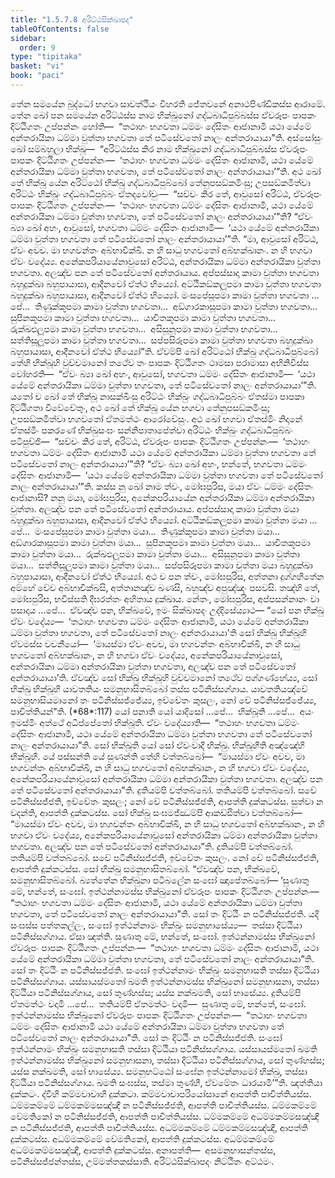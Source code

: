 ```yaml
---
title: "1.5.7.8 අරිට්ඨසික්ඛාපද"
tableOfContents: false
sidebar:
  order: 9
type: "tipitaka"
basket: "vi"
book: "paci"
---
```



<DynamicBreadcrumb />

<Division number="417" book="paci">

<Paragraph number="1247" book="paci">
තේන සමයේන බුද්ධෝ භගවා සාවත්ථියං විහරති ජේතවනේ අනාථපිණ්ඩිකස්ස ආරාමේ. තේන ඛෝ පන සමයේන අරිට්ඨස්ස නාම භික්ඛුනෝ ගද්ධබාධිපුබ්බස්ස ඒවරූපං පාපකං දිට්ඨිගතං උප්පන්නං හෝති—  “තථාහං භගවතා ධම්මං දේසිතං ආජානාමි යථා යේමේ අන්තරායිකා ධම්මා වුත්තා භගවතා තේ පටිසේවතෝ නාලං අන්තරායායා”ති. අස්සෝසුං ඛෝ සම්බහුලා භික්ඛූ—  “අරිට්ඨස්ස කිර නාම භික්ඛුනෝ ගද්ධබාධිපුබ්බස්ස ඒවරූපං පාපකං දිට්ඨිගතං උප්පන්නං—  ‘තථාහං භගවතා ධම්මං දේසිතං ආජානාමි, යථා යේමේ අන්තරායිකා ධම්මා වුත්තා භගවතා, තේ පටිසේවතෝ නාලං අන්තරායායා’”ති. අථ ඛෝ තේ භික්ඛූ යේන අරිට්ඨෝ භික්ඛු ගද්ධබාධිපුබ්බෝ තේනුපසඞ්කමිංසු; උපසඞ්කමිත්වා අරිට්ඨං භික්ඛුං ගද්ධබාධිපුබ්බං ඒතදවෝචුං—  “සච්චං කිර තේ, ආවුසෝ අරිට්ඨ, ඒවරූපං පාපකං දිට්ඨිගතං උප්පන්නං—  ‘තථාහං භගවතා ධම්මං දේසිතං ආජානාමි, යථා යේමේ අන්තරායිකා ධම්මා වුත්තා භගවතා, තේ පටිසේවතෝ නාලං අන්තරායායා’”ති? “ඒවං බ්‍යා ඛෝ අහං, ආවුසෝ, භගවතා ධම්මං දේසිතං ආජානාමි—  ‘යථා යේමේ අන්තරායිකා ධම්මා වුත්තා භගවතා තේ පටිසේවතෝ නාලං අන්තරායායා’”ති.
</Paragraph>

<Paragraph number="1248" book="paci">
“මා, ආවුසෝ අරිට්ඨ, ඒවං අවච. මා භගවන්තං අබ්භාචික්ඛි. න හි සාධු භගවතෝ අබ්භක්ඛානං. න හි භගවා ඒවං වදේය්‍ය. අනේකපරියායේනාවුසෝ අරිට්ඨ, අන්තරායිකා ධම්මා අන්තරායිකා වුත්තා භගවතා. අලඤ්ච පන තේ පටිසේවතෝ අන්තරායාය. අප්පස්සාදා කාමා වුත්තා භගවතා බහුදුක්ඛා බහුපායාසා, ආදීනවෝ ඒත්ථ භිය්‍යෝ. අට්ඨිකඞ්කලූපමා කාමා වුත්තා භගවතා බහුදුක්ඛා බහුපායාසා, ආදීනවෝ ඒත්ථ භිය්‍යෝ. මංසපේසූපමා කාමා වුත්තා භගවතා …පේ…  තිණුක්කූපමා කාමා වුත්තා භගවතා…  අඞ්ගාරකාසූපමා කාමා වුත්තා භගවතා…  සුපිනකූපමා කාමා වුත්තා භගවතා…  යාචිතකූපමා කාමා වුත්තා භගවතා…  රුක්ඛඵලූපමා කාමා වුත්තා භගවතා…  අසිසූනූපමා කාමා වුත්තා භගවතා…  සත්තිසූලූපමා කාමා වුත්තා භගවතා…  සප්පසිරූපමා කාමා වුත්තා භගවතා බහුදුක්ඛා බහුපායාසා, ආදීනවෝ ඒත්ථ භිය්‍යෝ”ති.
</Paragraph>

<Paragraph number="1249" book="paci">
ඒවම්පි ඛෝ අරිට්ඨෝ භික්ඛු ගද්ධබාධිපුබ්බෝ තේහි භික්ඛූහි වුච්චමානෝ තථේව තං පාපකං දිට්ඨිගතං ථාමසා පරාමාසා අභිනිවිස්ස වෝහරති—  “ඒවං බ්‍යා ඛෝ අහං, ආවුසෝ, භගවතා ධම්මං දේසිතං ආජානාමි—  ‘යථා යේමේ අන්තරායිකා ධම්මා වුත්තා භගවතා, තේ පටිසේවතෝ නාලං අන්තරායායා’”ති. යතෝ ච ඛෝ තේ භික්ඛූ නාසක්ඛිංසු අරිට්ඨං භික්ඛුං ගද්ධබාධිපුබ්බං ඒතස්මා පාපකා දිට්ඨිගතා විවේචේතුං, අථ ඛෝ තේ භික්ඛූ යේන භගවා තේනුපසඞ්කමිංසු; උපසඞ්කමිත්වා භගවතෝ ඒතමත්ථං ආරෝචේසුං. අථ ඛෝ භගවා ඒතස්මිං නිදානේ ඒතස්මිං පකරණේ භික්ඛුසංඝං සන්නිපාතාපේත්වා අරිට්ඨං භික්ඛුං ගද්ධබාධිපුබ්බං පටිපුච්ඡි—  “සච්චං කිර තේ, අරිට්ඨ, ඒවරූපං පාපකං දිට්ඨිගතං උප්පන්නං—  ‘තථාහං භගවතා ධම්මං දේසිතං ආජානාමි යථා යේමේ අන්තරායිකා ධම්මා වුත්තා භගවතා තේ පටිසේවතෝ නාලං අන්තරායායා’”ති? “ඒවං බ්‍යා ඛෝ අහං, භන්තේ, භගවතා ධම්මං දේසිතං ආජානාමි—  ‘යථා යේමේ අන්තරායිකා ධම්මා වුත්තා භගවතා තේ පටිසේවතෝ නාලං අන්තරායායා’”ති.
</Paragraph>

<Paragraph number="1250" book="paci">
කස්ස නු ඛෝ නාම ත්වං, මෝඝපුරිස, මයා ඒවං ධම්මං දේසිතං ආජානාසි? නනු මයා, මෝඝපුරිස, අනේකපරියායේන අන්තරායිකා ධම්මා අන්තරායිකා වුත්තා. අලඤ්ච පන තේ පටිසේවතෝ අන්තරායාය. අප්පස්සාදා කාමා වුත්තා මයා බහුදුක්ඛා බහුපායාසා, ආදීනවෝ ඒත්ථ භිය්‍යෝ. අට්ඨිකඞ්කලූපමා කාමා වුත්තා මයා …පේ…  මංසපේසූපමා කාමා වුත්තා මයා…  තිණුක්කූපමා කාමා වුත්තා මයා…  අඞ්ගාරකාසූපමා කාමා වුත්තා මයා…  සුපිනකූපමා කාමා වුත්තා මයා…  යාචිතකූපමා කාමා වුත්තා මයා…  රුක්ඛඵලූපමා කාමා වුත්තා මයා…  අසිසූනූපමා කාමා වුත්තා මයා…  සත්තිසූලූපමා කාමා වුත්තා මයා…  සප්පසිරූපමා කාමා වුත්තා මයා බහුදුක්ඛා බහුපායාසා, ආදීනවෝ ඒත්ථ භිය්‍යෝ. අථ ච පන ත්වං, මෝඝපුරිස, අත්තනා දුග්ගහිතේන අම්හේ චේව අබ්භාචික්ඛසි, අත්තානඤ්ච ඛණසි, බහුඤ්ච අපුඤ්ඤං පසවසි. තඤ්හි තේ, මෝඝපුරිස, භවිස්සති දීඝරත්තං අහිතාය දුක්ඛාය. නේතං, මෝඝපුරිස, අප්පසන්නානං වා පසාදාය …පේ…  ඒවඤ්ච පන, භික්ඛවේ, ඉමං සික්ඛාපදං උද්දිසේය්‍යාථ—
</Paragraph>

</Division>
<Division number="418" book="paci">

<Paragraph number="1251" book="paci">
<Emphasis>“යෝ පන භික්ඛු ඒවං වදේය්‍ය—  ‘තථාහං භගවතා ධම්මං දේසිතං ආජානාමි, යථා යේමේ අන්තරායිකා ධම්මා වුත්තා භගවතා, තේ පටිසේවතෝ නාලං අන්තරායායා’ති සෝ භික්ඛු භික්ඛූහි ඒවමස්ස වචනීයෝ—  ‘මායස්මා ඒවං අවච, මා භගවන්තං අබ්භාචික්ඛි, න හි සාධු භගවතෝ අබ්භක්ඛානං, න හි භගවා ඒවං වදේය්‍ය, අනේකපරියායේනාවුසෝ, අන්තරායිකා ධම්මා අන්තරායිකා වුත්තා භගවතා, අලඤ්ච පන තේ පටිසේවතෝ අන්තරායායා’ති. ඒවඤ්ච සෝ භික්ඛු භික්ඛූහි වුච්චමානෝ තථේව පග්ගණ්හේය්‍ය, සෝ භික්ඛු භික්ඛූහි යාවතතියං සමනුභාසිතබ්බෝ තස්ස පටිනිස්සග්ගාය. යාවතතියඤ්චේ සමනුභාසියමානෝ තං පටිනිස්සජ්ජේය්‍ය, ඉච්චේතං කුසලං, නෝ චේ පටිනිස්සජ්ජේය්‍ය, පාචිත්තියන්”</Emphasis>ති. (*68*:<Emphasis>117</Emphasis>)
</Paragraph>

</Division>
<Division number="419" book="paci">

<Paragraph number="1252" book="paci">
<Emphasis>යෝ පනා</Emphasis>ති යෝ යාදිසෝ …පේ…  <Emphasis>භික්ඛූ</Emphasis>ති …පේ…  අයං ඉමස්මිං අත්ථේ අධිප්පේතෝ භික්ඛූති.
</Paragraph>

<Paragraph number="1253" book="paci">
<Emphasis>ඒවං වදේය්‍යා</Emphasis>ති—  “තථාහං භගවතා ධම්මං දේසිතං ආජානාමි, යථා යේමේ අන්තරායිකා ධම්මා වුත්තා භගවතා තේ පටිසේවතෝ නාලං අන්තරායායා”ති.
</Paragraph>

<Paragraph number="1254" book="paci">
<Emphasis>සෝ භික්ඛූ</Emphasis>ති යෝ සෝ ඒවංවාදී භික්ඛු.
</Paragraph>

<Paragraph number="1255" book="paci">
<Emphasis>භික්ඛූහී</Emphasis>ති අඤ්ඤේහි භික්ඛූහි. යේ පස්සන්ති යේ සුණන්ති තේහි වත්තබ්බෝ—  “මායස්මා ඒවං අවච, මා භගවන්තං අබ්භාචික්ඛි, න හි සාධු භගවතෝ අබ්භක්ඛානං, න හි භගවා ඒවං වදේය්‍ය, අනේකපරියායේනාවුසෝ අන්තරායිකා ධම්මා අන්තරායිකා වුත්තා භගවතා. අලඤ්ච පන තේ පටිසේවතෝ අන්තරායායා”ති. දුතියම්පි වත්තබ්බෝ. තතියම්පි වත්තබ්බෝ. සචේ පටිනිස්සජ්ජති, ඉච්චේතං කුසලං; නෝ චේ පටිනිස්සජ්ජති, ආපත්ති දුක්කටස්ස. සුත්වා න වදන්ති, ආපත්ති දුක්කටස්ස. සෝ භික්ඛු <Emphasis>සංඝමජ්ඣම්පි</Emphasis> ආකඩ්ඪිත්වා වත්තබ්බෝ—  “මායස්මා ඒවං අවච, මා භගවන්තං අබ්භාචික්ඛි, න හි සාධු භගවතෝ අබ්භක්ඛානං, න හි භගවා ඒවං වදේය්‍ය, අනේකපරියායේනාවුසෝ අන්තරායිකා ධම්මා අන්තරායිකා වුත්තා භගවතා. අලඤ්ච පන තේ පටිසේවතෝ අන්තරායායා”ති. දුතියම්පි වත්තබ්බෝ. තතියම්පි වත්තබ්බෝ. සචේ පටිනිස්සජ්ජති, ඉච්චේතං කුසලං. නෝ චේ පටිනිස්සජ්ජති, ආපත්ති දුක්කටස්ස. සෝ භික්ඛු සමනුභාසිතබ්බෝ. “ඒවඤ්ච පන, භික්ඛවේ, සමනුභාසිතබ්බෝ. බ්‍යත්තේන භික්ඛුනා පටිබලේන සංඝෝ ඤාපේතබ්බෝ—
</Paragraph>

</Division>
<Division number="420" book="paci">

<Paragraph number="1256" book="paci">
‘සුණාතු මේ, භන්තේ, සංඝෝ. ඉත්ථන්නාමස්ස භික්ඛුනෝ ඒවරූපං පාපකං දිට්ඨිගතං උප්පන්නං—  “තථාහං භගවතා ධම්මං දේසිතං ආජානාමි, යථා යේමේ අන්තරායිකා ධම්මා වුත්තා භගවතා, තේ පටිසේවතෝ නාලං අන්තරායායා”ති. සෝ තං දිට්ඨිං න පටිනිස්සජ්ජති. යදි සංඝස්ස පත්තකල්ලං, සංඝෝ ඉත්ථන්නාමං භික්ඛුං සමනුභාසේය්‍ය—  තස්සා දිට්ඨියා පටිනිස්සග්ගාය. ඒසා ඤත්ති.
</Paragraph>

<Paragraph number="1257" book="paci">
සුණාතු මේ, භන්තේ, සංඝෝ. ඉත්ථන්නාමස්ස භික්ඛුනෝ ඒවරූපං පාපකං දිට්ඨිගතං උප්පන්නං—  “තථාහං භගවතා ධම්මං දේසිතං ආජානාමි, යථා යේමේ අන්තරායිකා ධම්මා වුත්තා භගවතා, තේ පටිසේවතෝ නාලං අන්තරායායා”ති. සෝ තං දිට්ඨිං න පටිනිස්සජ්ජති. සංඝෝ ඉත්ථන්නාමං භික්ඛුං සමනුභාසති තස්සා දිට්ඨියා පටිනිස්සග්ගාය. යස්සායස්මතෝ ඛමති ඉත්ථන්නාමස්ස භික්ඛුනෝ සමනුභාසනා, තස්සා දිට්ඨියා පටිනිස්සග්ගාය, සෝ තුණ්හස්ස; යස්ස නක්ඛමති, සෝ භාසේය්‍ය.
</Paragraph>

<Paragraph number="1258" book="paci">
දුතියම්පි ඒතමත්ථං වදාමි …පේ…  තතියම්පි ඒතමත්ථං වදාමි—  සුණාතු මේ, භන්තේ, සංඝෝ. ඉත්ථන්නාමස්ස භික්ඛුනෝ ඒවරූපං පාපකං දිට්ඨිගතං උප්පන්නං—  “තථාහං භගවතා ධම්මං දේසිතං ආජානාමි යථා යේමේ අන්තරායිකා ධම්මා වුත්තා භගවතා තේ පටිසේවතෝ නාලං අන්තරායායා”ති. සෝ තං දිට්ඨිං න පටිනිස්සජ්ජති. සංඝෝ ඉත්ථන්නාමං භික්ඛුං සමනුභාසති තස්සා දිට්ඨියා පටිනිස්සග්ගාය. යස්සායස්මතෝ ඛමති ඉත්ථන්නාමස්ස භික්ඛුනෝ සමනුභාසනා, තස්සා දිට්ඨියා පටිනිස්සග්ගාය, සෝ තුණ්හස්ස; යස්ස නක්ඛමති, සෝ භාසේය්‍ය.
</Paragraph>

<Paragraph number="1259" book="paci">
සමනුභට්ඨෝ සංඝේන ඉත්ථන්නාමෝ භික්ඛු, තස්සා දිට්ඨියා පටිනිස්සග්ගාය. ඛමති සංඝස්ස, තස්මා තුණ්හී, ඒවමේතං ධාරයාමී’”ති.
</Paragraph>

<Paragraph number="1260" book="paci">
ඤත්තියා දුක්කටං. ද්වීහි කම්මවාචාහි දුක්කටා. කම්මවාචාපරියෝසානේ ආපත්ති පාචිත්තියස්ස.
</Paragraph>

</Division>
<Division number="421" book="paci">

<Paragraph number="1261" book="paci">
ධම්මකම්මේ ධම්මකම්මසඤ්ඤී න පටිනිස්සජ්ජති, ආපත්ති පාචිත්තියස්ස. ධම්මකම්මේ වේමතිකෝ න පටිනිස්සජ්ජති, ආපත්ති පාචිත්තියස්ස. ධම්මකම්මේ අධම්මකම්මසඤ්ඤී න පටිනිස්සජ්ජති, ආපත්ති පාචිත්තියස්ස.
</Paragraph>

<Paragraph number="1262" book="paci">
අධම්මකම්මේ ධම්මකම්මසඤ්ඤී, ආපත්ති දුක්කටස්ස. අධම්මකම්මේ වේමතිකෝ, ආපත්ති දුක්කටස්ස. අධම්මකම්මේ අධම්මකම්මසඤ්ඤී, ආපත්ති දුක්කටස්ස.
</Paragraph>

</Division>
<Division number="422" book="paci">

<Paragraph number="1263" book="paci">
අනාපත්ති—  අසමනුභාසන්තස්ස, පටිනිස්සජ්ජන්තස්ස, උම්මත්තකස්සාති.

</Paragraph>
</Division>

<Paragraph number="1264" type="center" book="paci">
අරිට්ඨසික්ඛාපදං නිට්ඨිතං අට්ඨමං.
</Paragraph>